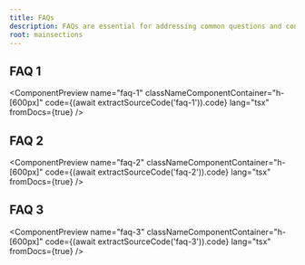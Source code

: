 ```yaml
---
title: FAQs
description: FAQs are essential for addressing common questions and concerns users may have about your product or service. They help improve user experience by providing quick answers and reducing the need for customer support.
root: mainsections
---
```



## FAQ 1

<ComponentPreview
  name="faq-1"
  classNameComponentContainer="h-[600px]"
  code={(await extractSourceCode('faq-1')).code}
  lang="tsx"
  fromDocs={true}
/>

## FAQ 2

<ComponentPreview
  name="faq-2"
  classNameComponentContainer="h-[600px]"
  code={(await extractSourceCode('faq-2')).code}
  lang="tsx"
  fromDocs={true}
/>

## FAQ 3

<ComponentPreview
  name="faq-3"
  classNameComponentContainer="h-[600px]"
  code={(await extractSourceCode('faq-3')).code}
  lang="tsx"
  fromDocs={true}
/>